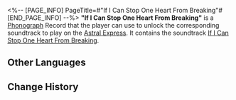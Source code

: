 <%-- [PAGE_INFO]
PageTitle=#"If I Can Stop One Heart From Breaking"#
[END_PAGE_INFO] --%>
{{Item Infobox
|id          = 210313
|image       = Item If I Can Stop One Heart From Breaking.png
|type        = Disk
|invCategory = Valuables
|rarity      = 3
|effect      = 
|description = A record that can be played on the Express' phonograph. It might be a chance acquisition or a gift from someone else. All sorts of memories surge up when the music plays &mdash; the smiles, encounters, touches, and the excitement of battle. Maybe that is why people still collect records even as society rapidly advances.<br />The current record contains the track ''If I Can Stop One Heart From Breaking''.
}}
{{Description|''Easing the suffering of a life, soothing a kind of mordancy, helping a fainted bird return to its nest.''}}
'''"If I Can Stop One Heart From Breaking"''' is a [[Phonograph]] Record that the player can use to unlock the corresponding soundtrack to play on the [[Astral Express]]. It contains the soundtrack [[If I Can Stop One Heart From Breaking]].

==Other Languages==
{{Other Languages
|en   = "If I Can Stop One Heart From Breaking"
|zhs  = 《使一颗心免于哀伤》
|zht  = 《使一顆心免於哀傷》
|ja   = 『傷つく誰かの心を守ることができたなら』
|ko   = ≪애타는 한 가슴을 달랠 수 있다면≫
|es   = Para que un corazón no sufra
|fr   = «&nbsp;If I Can Stop One Heart From Breaking&nbsp;»
|ru   = If I Could Stop One Heart From Breaking
|th   = "If I Can Stop One Heart From Breaking"
|vi   = "Để Trái Tim Không Còn Đau Thương"
|de   = „Wenn ich verhindern kann, dass ein Herz bricht“
|id   = "If I Can Stop One Heart From Breaking"
|pt   = "If I Can Stop One Heart From Breaking"
}}

==Change History==
{{Change History|2.0}}